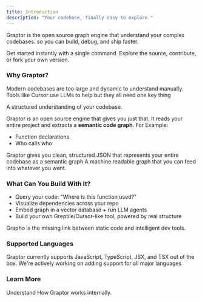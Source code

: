 ```yaml
---
title: Introduction
description: "Your codebase, finally easy to explore."
---
```


Graptor is the open source graph engine that understand your complex codebases. 
so you can build, debug, and ship faster.

<CardGroup cols={2}>
  <Card
    title="Install via npm"
    icon="npm"
    href="https://www.npmjs.com/package/graptor"
  >
    Get started instantly with a single command.
  </Card>
  <Card
    title="View on GitHub"
    icon="github"
    href="https://github.com/sarthaksharma27/graptor"
  >
    Explore the source, contribute, or fork your own version.
  </Card>
</CardGroup>

### Why Graptor?

Modern codebases are too large and dynamic to understand manually. Tools like Cursor use LLMs to help but they all need one key thing

A structured understanding of your codebase.

Graptor is an open source engine that gives you just that. It reads your entire project and extracts a **semantic code graph**. For Example:

- Function declarations
- Who calls who

Graptor gives you clean, structured JSON that represents your entire codebase as a
semantic graph
A machine readable graph that you can feed into whatever you want.


### What Can You Build With It?

- Query your code: "Where is this function used?"
- Visualize dependencies across your repo
- Embed graph in a vector database + run LLM agents
- Build your own Greptile/Cursor-like tool, powered by real structure

Grapho is the missing link between static code and intelligent dev tools.

### Supported Languages

Graptor currently supports JavaScript, TypeScript, JSX, and TSX out of the box.
We're actively working on adding support for all major languages

### Learn More

<CardGroup cols={2}>
  <Card
    title="How Graptor works"
    icon="gears"
    href="https://www.npmjs.com/package/graptor"
  >
    Understand How Graptor works internally.
  </Card>
</CardGroup>
